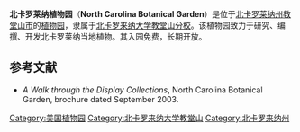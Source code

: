 {{Infobox zoo
|zoo_name         = 北卡罗莱纳植物园
|logo             = 
|logo_width       = 
|logo_caption     = 
|image            = North Carolina Botanical Garden - March 15, 2010 - IMG 4933.JPG
|image_width      = 250px
|image_caption    = 
|date_opened      = 1951年
|date_opening     = 
|date_closed      = 
|location         = [[教堂山_(北卡罗来纳州)|教堂山]]
|area             = 700
|coordinates      =  {{coord|35|53|57.71|N|79|2|1.98|W|type:city_region:US|display=inline,title}}
|num_species =  2500
|website          = https://web.archive.org/web/20060701173922/http://www.ncbg.unc.edu/ 
}}

'''北卡罗莱纳植物园'''（'''North Carolina Botanical Garden'''）是位于[[北卡罗莱纳州|北卡罗莱纳州]][[教堂山_(北卡罗来纳州)|教堂山市]]的[[植物园|植物园]]，隶属于[[北卡罗来纳大学教堂山分校|北卡罗来纳大学教堂山分校]]。该植物园致力于研究、编撰、开发北卡罗莱纳当地植物。其入园免费，长期开放。

== 参考文献 ==
{{refbegin}}
* ''A Walk through the Display Collections'', North Carolina Botanical Garden, brochure dated September 2003.
{{refend}}

[[Category:美国植物园|Category:美国植物园]]
[[Category:北卡罗来纳大学教堂山|Category:北卡罗来纳大学教堂山]]
[[Category:北卡罗来纳州|Category:北卡罗来纳州]]